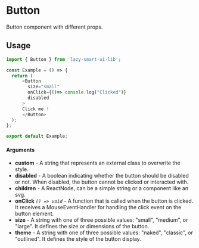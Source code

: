 # Button

Button component with different props.

## Usage

```ts
import { Button } from 'lazy-smart-ui-lib';

const Example = () => {
  return (
      <Button
        size="small"
        onClick={()=> console.log("Clicked")}
        disabled
      >
      Click me !
      </Button>
  );
};

export default Example;
```

#### Arguments

- **custom** - A string that represents an external class to overwrite the style.
- **disabled** - A boolean indicating whether the button should be disabled or not. When disabled, the button cannot be clicked or interacted with.
- **children** - A ReactNode, can be a simple string or a component like an svg.
- **onClick** _`() => void`_ - A function that is called when the button is clicked. It receives a MouseEventHandler for handling the click event on the button element.
- **size** - A string with one of three possible values: "small", "medium", or "large". It defines the size or dimensions of the button.
- **theme** - A string with one of three possible values: "naked", "classic", or "outlined". It defines the style of the button display.


